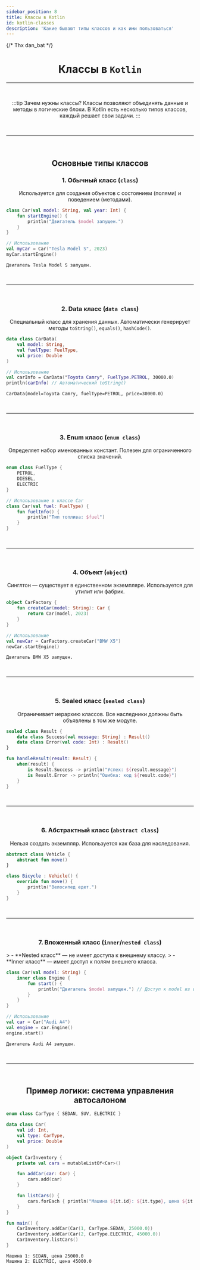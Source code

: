 ```yaml
---
sidebar_position: 8
title: Классы в Kotlin
id: kotlin-classes
description: 'Какие бывают типы классов и как ими пользоваться'
---
```


{/* Thx dan_bat */}

<div align="center">

# Классы в `Kotlin`

---

<br />

:::tip Зачем нужны классы?
Классы позволяют объединять данные и методы в логические блоки. В Kotlin есть несколько типов классов, каждый решает свои задачи.
:::

<br />

---

<br />

## Основные типы классов

### 1. Обычный класс (`class`)
Используется для создания объектов с состоянием (полями) и поведением (методами).

<div align="left">

```kts title="Пример: класс Car"
class Car(val model: String, val year: Int) {
    fun startEngine() {
        println("Двигатель $model запущен.")
    }
}

// Использование
val myCar = Car("Tesla Model S", 2023)
myCar.startEngine()
```
```console title="В консоли"
Двигатель Tesla Model S запущен.
```

</div>

<br />

---

<br />

### 2. Data класс (`data class`)
Специальный класс для хранения данных. Автоматически генерирует методы `toString()`, `equals()`, `hashCode()`.

<div align="left">

```kts title="Пример: data class CarData"
data class CarData(
    val model: String,
    val fuelType: FuelType,
    val price: Double
)

// Использование
val carInfo = CarData("Toyota Camry", FuelType.PETROL, 30000.0)
println(carInfo) // Автоматический toString()
```
```console title="В консоли"
CarData(model=Toyota Camry, fuelType=PETROL, price=30000.0)
```

</div>

<br />

---

<br />

### 3. Enum класс (`enum class`)
Определяет набор именованных констант. Полезен для ограниченного списка значений.

<div align="left">

```kts title="Пример: enum class FuelType"
enum class FuelType {
    PETROL,
    DIESEL,
    ELECTRIC
}

// Использование в классе Car
class Car(val fuel: FuelType) {
    fun fuelInfo() {
        println("Тип топлива: $fuel")
    }
}
```

</div>

<br />

---

<br />

### 4. Объект (`object`)
Синглтон — существует в единственном экземпляре. Используется для утилит или фабрик.

<div align="left">

```kts title="Пример: объект-фабрика CarFactory"
object CarFactory {
    fun createCar(model: String): Car {
        return Car(model, 2023)
    }
}

// Использование
val newCar = CarFactory.createCar("BMW X5")
newCar.startEngine()
```
```console title="В консоли"
Двигатель BMW X5 запущен.
```

</div>

<br />

---

<br />

### 5. Sealed класс (`sealed class`)
Ограничивает иерархию классов. Все наследники должны быть объявлены в том же модуле.

<div align="left">

```kts title="Пример: обработка результатов"
sealed class Result {
    data class Success(val message: String) : Result()
    data class Error(val code: Int) : Result()
}

fun handleResult(result: Result) {
    when(result) {
        is Result.Success -> println("Успех: ${result.message}")
        is Result.Error -> println("Ошибка: код ${result.code}")
    }
}
```

</div>

<br />

---

<br />

### 6. Абстрактный класс (`abstract class`)
Нельзя создать экземпляр. Используется как база для наследования.

<div align="left">

```kts title="Пример: абстрактный класс Vehicle"
abstract class Vehicle {
    abstract fun move()
}

class Bicycle : Vehicle() {
    override fun move() {
        println("Велосипед едет.")
    }
}
```

</div>

<br />

---

<br />

### 7. Вложенный класс (`inner`/`nested class`)
<div align="left">
> - **Nested класс** — не имеет доступа к внешнему классу.
> - **Inner класс** — имеет доступ к полям внешнего класса.
</div>

<div align="left">

```kts title="Пример: класс Engine внутри Car"
class Car(val model: String) {
    inner class Engine {
        fun start() {
            println("Двигатель $model запущен.") // Доступ к model из внешнего класса
        }
    }
}

// Использование
val car = Car("Audi A4")
val engine = car.Engine()
engine.start()
```
```console title="В консоли"
Двигатель Audi A4 запущен.
```

</div>

<br />

---

<br />

## Пример логики: система управления автосалоном

<div align="left">

```kts title="Полный пример"
enum class CarType { SEDAN, SUV, ELECTRIC }

data class Car(
    val id: Int,
    val type: CarType,
    val price: Double
)

object CarInventory {
    private val cars = mutableListOf<Car>()

    fun addCar(car: Car) {
        cars.add(car)
    }

    fun listCars() {
        cars.forEach { println("Машина ${it.id}: ${it.type}, цена ${it.price}") }
    }
}

fun main() {
    CarInventory.addCar(Car(1, CarType.SEDAN, 25000.0))
    CarInventory.addCar(Car(2, CarType.ELECTRIC, 45000.0))
    CarInventory.listCars()
}
```
```console title="В консоли"
Машина 1: SEDAN, цена 25000.0
Машина 2: ELECTRIC, цена 45000.0
```

</div>

</div>
